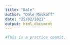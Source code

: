 ```yaml
---
title: "Dale"
author: "Dale Moskoff"
date: "25/02/2021"
output: html_document
---
```


```r
#This is a practice commit.
```

